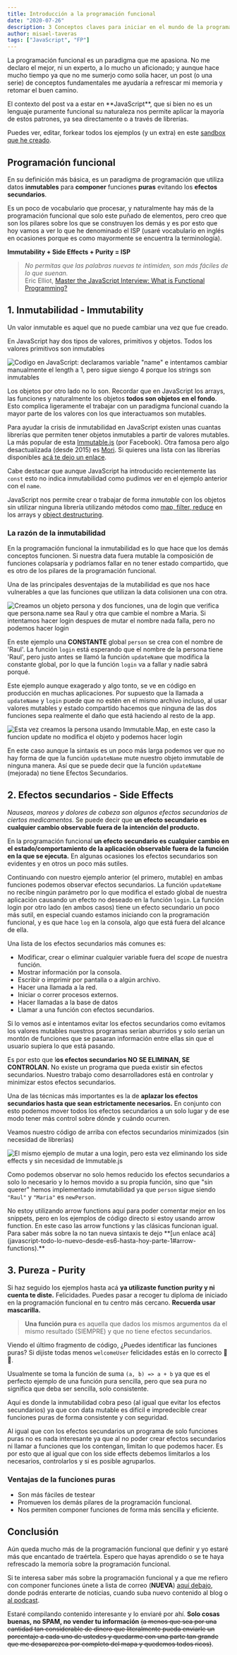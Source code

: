 ```yaml
---
title: Introducción a la programación funcional
date: "2020-07-26"
description: 3 Conceptos claves para iniciar en el mundo de la programación funcional. En este primer apartado vamos a estar tratando los tres pilares escenciales de la programación funcional.
author: misael-taveras
tags: ["JavaScript", "FP"]
---
```


La programación funcional es un paradigma que me apasiona. No me declaro el mejor, ni un experto, a lo mucho un aficionado; y aunque hace mucho tiempo ya que no me sumerjo como solía hacer, un post (o una serie) de conceptos fundamentales me ayudaría a refrescar mi memoria y retomar el buen camino.

<Admonition type="disclaimer">
  El contexto del post va a estar en **JavaScript**, que si bien no es un lenguaje puramente funcional su naturaleza nos
  permite aplicar la mayoría de estos patrones, ya sea directamente o a través de librerías.
</Admonition>

Puedes ver, editar, forkear todos los ejemplos (y un extra) en este [sandbox que he creado](https://codesandbox.io/s/introduccion-a-la-programacion-funcional-kzxjh?file=/src/index.js).

## Programación funcional

En su definición más básica, es un paradigma de programación que utiliza datos **inmutables** para **componer** funciones **puras** evitando los **efectos secundarios**.

Es un poco de vocabulario que procesar, y naturalmente hay más de la programación funcional que solo este puñado de elementos, pero creo que son los pilares sobre los que se construyen los demás y es por esto que hoy vamos a ver lo que he denominado el ISP (usaré vocabulario en inglés en ocasiones porque es como mayormente se encuentra la terminología).

**Immutability + Side Effects + Purity = ISP**

> _No permitas que las palabras nuevas te intimiden, son más fáciles de lo que suenan._ <br /> Eric Elliot, [Master the JavaScript Interview: What is Functional Programming?](https://medium.com/javascript-scene/master-the-javascript-interview-what-is-functional-programming-7f218c68b3a0#e84e)

## 1. Inmutabilidad - Immutability

Un valor inmutable es aquel que no puede cambiar una vez que fue creado.

En JavaScript hay dos tipos de valores, primitivos y objetos. Todos los valores primitivos son inmutables

![Codigo en JavaScript: declaramos variable "name" e intentamos cambiar manualmente el length a 1, pero sigue siengo 4 porque los strings son inmutables](../../../assets/posts/immutable-string.png "Cambiarle el length a un string manualmente no modifica realmente el valor")

Los objetos por otro lado no lo son. Recordar que en JavaScript los arrays, las funciones y naturalmente los objetos **todos son objetos en el fondo**. Esto complica ligeramente el trabajar con un paradigma funcional cuando la mayor parte de los valores con los que interactuamos son mutables.

Para ayudar la crisis de inmutabilidad en JavaScript existen unas cuantas librerías que permiten tener objetos inmutables a partir de valores mutables. La más popular de esta [Immutable.js](https://immutable-js.github.io/immutable-js/) (por Facebook). Otra famosa pero algo desactualizada (desde 2015) es [Mori](https://github.com/swannodette/mori). Si quieres una lista con las librerías disponibles [acá te dejo un enlace](https://gist.github.com/camsong/33983cdf8371cf9ecdce).

Cabe destacar que aunque JavaScript ha introducido recientemente las `const` esto no indica inmutabilidad como pudimos ver en el ejemplo anterior con el `name`.

JavaScript nos permite crear o trabajar de forma _inmutable_ con los objetos sin utilizar ninguna librería utilizando métodos como [map, filter, reduce](usar-map-filter-y-reduce-para-olvidarnos-de-los-bucles-for) en los arrays y [object destructuring](javascript-todo-lo-nuevo-desde-es6-hasta-hoy-parte-1#destructuring).

### La razón de la inmutabilidad

En la programación funcional la inmutabilidad es lo que hace que los demás conceptos funcionen. Si nuestra data fuera mutable la composición de funciones colapsaría y podríamos fallar en no tener estado compartido, que es otro de los pilares de la programación funcional.

Una de las principales desventajas de la mutabilidad es que nos hace vulnerables a que las funciones que utilizan la data colisionen una con otra.

![Creamos un objeto persona y dos funciones, una de login que verifica que persona.name sea Raul y otra que cambie el nombre a Maria. Si intentamos hacer login despues de mutar el nombre nada falla, pero no podemos hacer login](../../../assets/posts/mutable-person.png "Un ejemplo de que usar `const` no hace que el código sea inmutable mostrando los peligros de usar estado compartido y valores mutables.")

En este ejemplo una **CONSTANTE** global `person` se crea con el nombre de 'Raul'. La función `login` está esperando que el nombre de la persona tiene 'Raul', pero justo antes se llamó la función `updateName` que modifica la constante global, por lo que la función `login` va a fallar y nadie sabrá porqué.

Este ejemplo aunque exagerado y algo tonto, se ve en código en producción en muchas aplicaciones. Por supuesto que la llamada a `updateName` y `login` puede que no estén en el mismo archivo incluso, al usar valores mutables y estado compartido hacemos que ninguna de las dos funciones sepa realmente el daño que está haciendo al resto de la app.

![Esta vez creamos la persona usando Immutable.Map, en este caso la funcion update no modifica el objeto y podemos hacer login](../../../assets/posts/immutable-person.png "El mismo ejemplo de 'login' anterior, pero ahora usando immutable")

En este caso aunque la sintaxis es un poco más larga podemos ver que no hay forma de que la función `updateName` mute nuestro objeto immutable de ninguna manera. Así que se puede decir que la función `updateName` (mejorada) no tiene Efectos Secundarios.

## 2. Efectos secundarios - Side Effects

_Nauseas, mareos y dolores de cabeza son algunos efectos secundarios de ciertos medicamentos._ Se puede decir que **un efecto secundario es cualquier cambio observable fuera de la intención del producto.**

En la programación funcional **un efecto secundario es cualquier cambio en el estado/comportamiento de la aplicación observable fuera de la función en la que se ejecuta.** En algunas ocasiones los efectos secundarios son evidentes y en otros un poco más sutiles.

Continuando con nuestro ejemplo anterior (el primero, mutable) en ambas funciones podemos observar efectos secundarios. La función `updateName` no recibe ningún parámetro por lo que modifica el estado global de nuestra aplicación causando un efecto no deseado en la función `login`. La función login por otro lado (en ambos casos) tiene un efecto secundario un poco más sutil, en especial cuando estamos iniciando con la programación funcional, y es que hace `log` en la consola, algo que está fuera del alcance de ella.

Una lista de los efectos secundarios más comunes es:

- Modificar, crear o eliminar cualquier variable fuera del _scope_ de nuestra función.
- Mostrar información por la consola.
- Escribir o imprimir por pantalla o a algún archivo.
- Hacer una llamada a la red.
- Iniciar o correr procesos externos.
- Hacer llamadas a la base de datos
- Llamar a una función con efectos secundarios.

Si lo vemos así e intentamos evitar los efectos secundarios como evitamos los valores mutables nuestros programas serían aburridos y solo serían un montón de funciones que se pasaran información entre ellas sin que el usuario supiera lo que está pasando.

Es por esto que l**os efectos secundarios NO SE ELIMINAN, SE CONTROLAN.** No existe un programa que pueda existir sin efectos secundarios. Nuestro trabajo como desarrolladores está en controlar y minimizar estos efectos secundarios.

Una de las técnicas más importantes es la de **aplazar los efectos secundarios hasta que sean estrictamente necesarios.** En conjunto con esto podemos mover todos los efectos secundarios a un solo lugar y de ese modo tener más control sobre dónde y cuándo ocurren.

Veamos nuestro código de arriba con efectos secundarios minimizados (sin necesidad de librerías)

![El mismo ejemplo de mutar a una login, pero esta vez eliminando los side effects y sin necesidad de Immutable.js ](../../../assets/posts/no-side-effects-person.png "Hemos modificado nuestro código para tener menos side effects dejando solo el necesario de mostrar por consola.")

Como podemos observar no solo hemos reducido los efectos secundarios a solo lo necesario y lo hemos movido a su propia función, sino que "sin querer" hemos implementado inmutabilidad ya que `person` sigue siendo `"Raul"` y `"Maria"` es `newPerson`.

<Admonition type="info">
  No estoy utilizando arrow functions aquí para poder comentar mejor en los snippets, pero en los ejemplos de código
  directo si estoy usando arrow function. En este caso las arrow functions y las clásicas funcionan igual. Para saber
  más sobre la no tan nueva sintaxis te dejo **[un enlace
  acá](javascript-todo-lo-nuevo-desde-es6-hasta-hoy-parte-1#arrow-functions).**
</Admonition>

## 3. Pureza - Purity

Si haz seguido los ejemplos hasta acá **ya utilizaste function purity y ni cuenta te diste.** Felicidades. Puedes pasar a recoger tu diploma de iniciado en la programación funcional en tu centro más cercano. **Recuerda usar mascarilla.**

> **Una función pura** es aquella que dados los mismos argumentos da el mismo resultado (SIEMPRE) y que no tiene efectos secundarios.

Viendo el último fragmento de código, ¿Puedes identificar las funciones puras? Si dijiste todas menos `welcomeUser` felicidades estás en lo correcto 🥳🥳.

Usualmente se toma la función de suma `(a, b) => a + b` ya que es el perfecto ejemplo de una función pura sencilla, pero que sea pura no significa que deba ser sencilla, solo consistente.

Aquí es donde la inmutabilidad cobra peso (al igual que evitar los efectos secundarios) ya que con data mutable es difícil e impredecible crear funciones puras de forma consistente y con seguridad.

Al igual que con los efectos secundarios un programa de solo funciones puras no es nada interesante ya que al no poder crear efectos secundarios ni llamar a funciones que los contengan, limitan lo que podemos hacer. Es por esto que al igual que con los side effects debemos limitarlos a los necesarios, controlarlos y si es posible agruparlos.

### Ventajas de la funciones puras

- Son más fáciles de testear
- Promueven los demás pilares de la programación funcional.
- Nos permiten componer funciones de forma más sencilla y eficiente.

## Conclusión

Aún queda mucho más de la programación funcional que definir y yo estaré más que encantado de traértela. Espero que hayas aprendido o se te haya refrescado la memoría sobre la programación funcional.

Si te interesa saber más sobre la programación funcional y a que me refiero con componer funciones únete a lista de correo (**NUEVA**) [aquí debajo](#newsletter), donde podrás enterarte de noticias, cuando suba nuevo contenido al blog o [al podcast](https://www.instagram.com/releaseonfridays/).

Estaré compilando contenido interesante y lo enviaré por ahí. **Solo cosas buenas, no SPAM, no vender tu información** ~~(a menos que sea por una cantidad tan considerable de dinero que literalmente pueda enviarle un porcentaje a cada uno de ustedes y quedarme con una parte tan grande que me desaparezca por completo del mapa y quedemos todos ricos)~~.
